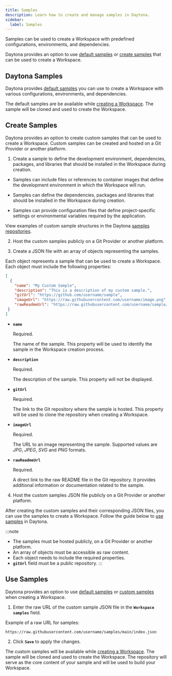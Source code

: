 ```yaml
---
title: Samples
description: Learn how to create and manage samples in Daytona.
sidebar:
  label: Samples
---
```



Samples can be used to create a Workspace with predefined configurations, environments, and dependencies. 

Daytona provides an option to use [default samples](#daytona-samples) or [create samples](#custom-samples) that can be used to create a Workspace.

## Daytona Samples

Daytona provides [default samples](https://github.com/daytonaio/samples-index/blob/main/index.json) you can use to create a Workspace with various configurations, environments, and dependencies.

The default samples are be available while [creating a Workspace](/usage/workspaces). The sample will be cloned and used to create the Workspace.

## Create Samples

Daytona provides an option to create custom samples that can be used to create a Workspace. Custom samples can be created and hosted on a Git Provider or another platform.

1. Create a sample to define the development environment, dependencies, packages, and libraries that should be installed in the Workspace during creation.

- Samples can include files or references to container images that define the development environment in which the Workspace will run.

- Samples can define the dependencies, packages and libraries that should be installed in the Workspace during creation.

- Samples can provide configuration files that define project-specific settings or environmental variables required by the application.

View examples of custom sample structures in the Daytona [samples repositories](https://github.com/orgs/daytonaio/repositories?q=sample).

2. Host the custom samples publicly on a Git Provider or another platform.

3. Create a JSON file with an array of objects representing the samples.

Each object represents a sample that can be used to create a Workspace. Each object must include the following properties:

```json
[
  {
    "name": "My Custom Sample",
    "description": "This is a description of my custom sample.",
    "gitUrl": "https://github.com/username/sample",
    "imageUrl": "https://raw.githubusercontent.com/username/image.png",
    "rawReadmeUrl": "https://raw.githubusercontent.com/username/sample/blob/main/README.md"
 }
]
```

- **`name`**

    Required.

    The name of the sample. This property will be used to identify the sample in the Workspace creation process.

- **`description`**
  
    Required.
    
    The description of the sample. This property will not be displayed.

- **`gitUrl`**
  
    Required.
    
    The link to the Git repository where the sample is hosted. This property will be used to clone the repository when creating a Workspace.

- **`imageUrl`**
    
    Required.

    The URL to an image representing the sample. Supported values are *JPG*, *JPEG*, *SVG* and *PNG* formats.

- **`rawReadmeUrl`**
      
    Required.

    A direct link to the raw README file in the Git repository. It provides additional information or documentation related to the sample.

4. Host the custom samples JSON file publicly on a Git Provider or another platform.

After creating the custom samples and their corresponding JSON files, you can use the samples to create a Workspace. Follow the guide below to [use samples](#use-samples) in Daytona.

:::note
- The samples must be hosted publicly, on a Git Provider or another platform.
- An array of objects must be accessible as raw content.
- Each object needs to include the required properties.
- **`gitUrl`** field must be a public repository.
:::

## Use Samples

Daytona provides an option to use [default samples](#daytona-samples) or [custom samples](#custom-samples) when creating a Workspace.

1. Enter the raw URL of the custom sample JSON file in the **`Workspace samples`** field.

Example of a raw URL for samples:

```sh
https://raw.githubusercontent.com/username/samples/main/index.json
```

2. Click **`Save`** to apply the changes.

The custom samples will be available while [creating a Workspace](/usage/workspaces). The sample will be cloned and used to create the Workspace. The repository will serve as the core content of your sample and will be used to build your Workspace.

